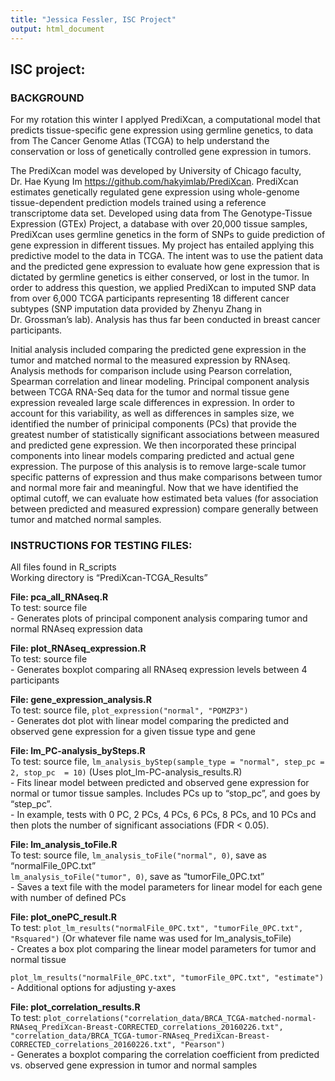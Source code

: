 ```yaml
---
title: "Jessica Fessler, ISC Project"
output: html_document
---
```

## ISC project:


### BACKGROUND

For my rotation this winter I applyed PrediXcan, a computational model that predicts tissue-specific gene expression using germline genetics, to data from The Cancer Genome Atlas (TCGA) to help understand the conservation or loss of genetically controlled gene expression in tumors.  

The PrediXcan model was developed by University of Chicago faculty, Dr. Hae Kyung Im <https://github.com/hakyimlab/PrediXcan>. PrediXcan estimates genetically regulated gene expression using whole-genome tissue-dependent prediction models trained using a reference transcriptome data set.  Developed using data from The Genotype-Tissue Expression (GTEx) Project, a database with over 20,000 tissue samples, PrediXcan uses germline genetics in the form of SNPs to guide prediction of gene expression in different tissues. My project has entailed applying this predictive model to the data in TCGA. The intent was to use the patient data and the predicted gene expression to evaluate how gene expression that is dictated by germline genetics is either conserved, or lost in the tumor. In order to address this question, we applied PrediXcan to imputed SNP data from over 6,000 TCGA participants representing 18 different cancer subtypes (SNP imputation data provided by Zhenyu Zhang in Dr. Grossman's lab). Analysis has thus far been conducted in breast cancer participants.

Initial analysis included comparing the predicted gene expression in the tumor and matched normal to the measured expression by RNAseq. Analysis methods for comparison include using Pearson correlation, Spearman correlation and linear modeling. Principal component analysis between TCGA RNA-Seq data for the tumor and normal tissue gene expression revealed large scale differences in expression. In order to account for this variability, as well as differences in samples size, we identified the number of prinicipal components (PCs) that provide the greatest number of statistically significant associations between measured and predicted gene expression. We then incorporated these principal components into linear models comparing predicted and actual gene expression. The purpose of this analysis is to remove large-scale tumor specific patterns of expression and thus make comparisons between tumor and normal more fair and meaningful. Now that we have identified the optimal cutoff, we can evaluate how estimated beta values (for association between predicted and measured expression) compare generally between tumor and matched normal samples. 


### INSTRUCTIONS FOR TESTING FILES:

All files found in R_scripts  
Working directory is "PrediXcan-TCGA_Results"  

**File: pca_all_RNAseq.R**  
To test: source file  
- Generates plots of principal component analysis comparing tumor and normal RNAseq expression data

**File: plot_RNAseq_expression.R**  
To test: source file  
- Generates boxplot comparing all RNAseq expression levels between 4 participants

**File: gene_expression_analysis.R**  
To test: source file, `plot_expression("normal", "POMZP3")`  
- Generates dot plot with linear model comparing the predicted and observed gene expression for a given tissue type and gene

**File: lm_PC-analysis_bySteps.R**  
To test: source file, `lm_analysis_byStep(sample_type = "normal", step_pc = 2, stop_pc  = 10)`
(Uses plot_lm-PC-analysis_results.R)  
- Fits linear model between predicted and observed gene expression for normal or tumor tissue samples. Includes PCs up to "stop_pc", and goes by "step_pc".   
- In example, tests with 0 PC, 2 PCs, 4 PCs, 6 PCs, 8 PCs, and 10 PCs and then plots the number of significant associations (FDR < 0.05).  

**File: lm_analysis_toFile.R**  
To test: source file, `lm_analysis_toFile("normal", 0)`, save as "normalFile_0PC.txt"  
`lm_analysis_toFile("tumor", 0)`, save as "tumorFile_0PC.txt"  
- Saves a text file with the model parameters for linear model for each gene with number of defined PCs  

**File: plot_onePC_result.R**  
To test: `plot_lm_results("normalFile_0PC.txt", "tumorFile_0PC.txt", "Rsquared")` (Or whatever file name was used for lm_analysis_toFile)  
- Creates a box plot comparing the linear model parameters for tumor and normal tissue 

`plot_lm_results("normalFile_0PC.txt", "tumorFile_0PC.txt", "estimate")`
- Additional options for adjusting y-axes  

**File: plot_correlation_results.R**  
To test: `plot_correlations("correlation_data/BRCA_TCGA-matched-normal-RNAseq_PrediXcan-Breast-CORRECTED_correlations_20160226.txt", "correlation_data/BRCA_TCGA-tumor-RNAseq_PrediXcan-Breast-CORRECTED_correlations_20160226.txt", "Pearson")`  
- Generates a boxplot comparing the correlation coefficient from predicted vs. observed gene expression in tumor and normal samples  
